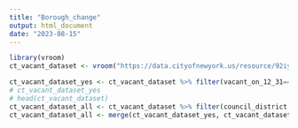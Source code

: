 ```yaml
---
title: "Borough_change"
output: html_document
date: "2023-08-15"
---
```


```r
library(vroom)
ct_vacant_dataset <- vroom("https://data.cityofnewyork.us/resource/92iy-9c3n.csv?$limit=999999999") %>% clean_names()
```

```r
ct_vacant_dataset_yes <- ct_vacant_dataset %>% filter(vacant_on_12_31=="YES", council_district!="") %>% group_by(reporting_year, borough) %>% summarise(n_vacant = n())
# ct_vacant_dataset_yes
# head(ct_vacant_dataset)
ct_vacant_dataset_all <- ct_vacant_dataset %>% filter(council_district!="") %>% group_by(reporting_year, borough) %>% summarise(n_vacant = n())
ct_vacant_dataset_all <- merge(ct_vacant_dataset_yes, ct_vacant_dataset_all, by=c("reporting_year", "borough"))
```


